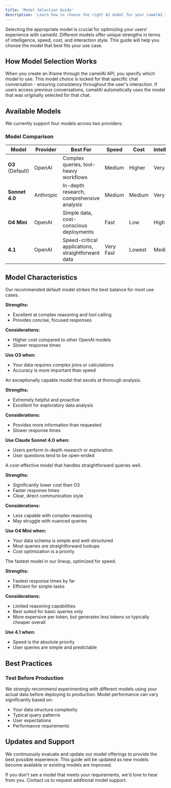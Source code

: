 ```yaml
---
title: 'Model Selection Guide'
description: 'Learn how to choose the right AI model for your camelAI iframe implementation'
---
```


Selecting the appropriate model is crucial for optimizing your users' experience with camelAI. Different models offer unique strengths in terms of intelligence, speed, cost, and interaction style. This guide will help you choose the model that best fits your use case.

## How Model Selection Works

When you create an iframe through the camelAI API, you specify which model to use. This model choice is locked for that specific chat conversation - ensuring consistency throughout the user's interaction. If users access previous conversations, camelAI automatically uses the model that was originally selected for that chat.

## Available Models

We currently support four models across two providers:

### Model Comparison

| Model | Provider | Best For | Speed | Cost | Intelligence |
|-------|----------|----------|-------|------|--------------|
| **O3** (Default) | OpenAI | Complex queries, tool-heavy workflows | Medium | Higher | Very High |
| **Sonnet 4.0** | Anthropic | In-depth research, comprehensive analysis | Medium | Medium | Very High |
| **O4 Mini** | OpenAI | Simple data, cost-conscious deployments | Fast | Low | High |
| **4.1** | OpenAI | Speed-critical applications, straightforward data | Very Fast | Lowest | Medium |

## Model Characteristics

<Tabs>
<Tab title="OpenAI O3">
Our recommended default model strikes the best balance for most use cases.

**Strengths:**
- Excellent at complex reasoning and tool calling
- Provides concise, focused responses  

**Considerations:**
- Higher cost compared to other OpenAI models
- Slower response times

**Use O3 when:**
- Your data requires complex joins or calculations
- Accuracy is more important than speed
</Tab>

<Tab title="Claude Sonnet 4.0">
An exceptionally capable model that excels at thorough analysis.

**Strengths:**
- Extremely helpful and proactive
- Excellent for exploratory data analysis

**Considerations:**
- Provides more information than requested
- Slower response times

**Use Claude Sonnet 4.0 when:**
- Users perform in-depth research or exploration
- User questions tend to be open-ended
</Tab>

<Tab title="OpenAI O4 Mini">
A cost-effective model that handles straightforward queries well.

**Strengths:**
- Significantly lower cost than O3
- Faster response times
- Clear, direct communication style

**Considerations:**
- Less capable with complex reasoning
- May struggle with nuanced queries

**Use O4 Mini when:**
- Your data schema is simple and well-structured
- Most queries are straightforward lookups
- Cost optimization is a priority
</Tab>

<Tab title="OpenAI 4.1">
The fastest model in our lineup, optimized for speed.

**Strengths:**
- Fastest response times by far
- Efficient for simple tasks

**Considerations:**
- Limited reasoning capabilities
- Best suited for basic queries only
- More expensive per token, but generates less tokens so typically cheaper overall

**Use 4.1 when:**
- Speed is the absolute priority
- User queries are simple and predictable
</Tab>
</Tabs>

## Best Practices

### Test Before Production

We strongly recommend experimenting with different models using your actual data before deploying to production. Model performance can vary significantly based on:

- Your data structure complexity
- Typical query patterns
- User expectations
- Performance requirements

## Updates and Support

We continuously evaluate and update our model offerings to provide the best possible experience. This guide will be updated as new models become available or existing models are improved.

<Card title="Need a specific model?" icon="envelope" href="mailto:support@camelai.com?subject=Model Support Request">
    If you don't see a model that meets your requirements, we'd love to hear from you. Contact us to request additional model support.
</Card>
